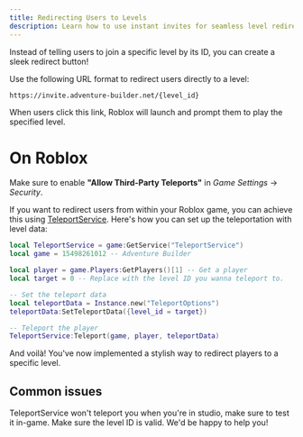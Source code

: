 ```yaml
---
title: Redirecting Users to Levels
description: Learn how to use instant invites for seamless level redirection.
---
```


Instead of telling users to join a specific level by its ID, you can create a sleek redirect button!

Use the following URL format to redirect users directly to a level:

```
https://invite.adventure-builder.net/{level_id}
```

When users click this link, Roblox will launch and prompt them to play the specified level.

# On Roblox
<Note>Make sure to enable **"Allow Third-Party Teleports"** in *Game Settings* -> *Security*.</Note>

If you want to redirect users from within your Roblox game, you can achieve this using [TeleportService](https://create.roblox.com/docs/reference/engine/classes/TeleportService). Here's how you can set up the teleportation with level data:

```lua Redirect.lua (Server)
local TeleportService = game:GetService("TeleportService")
local game = 15498261012 -- Adventure Builder

local player = game.Players:GetPlayers()[1] -- Get a player
local target = 0 -- Replace with the level ID you wanna teleport to.

-- Set the teleport data
local teleportData = Instance.new("TeleportOptions")
teleportData:SetTeleportData({level_id = target})

-- Teleport the player
TeleportService:Teleport(game, player, teleportData)
```

And voilà! You've now implemented a stylish way to redirect players to a specific level.

## Common issues
<Accordion title="Nothing happens when I try to teleport.">
  TeleportService won't teleport you when you're in studio, make sure to test it in-game.
</Accordion>

<Accordion title="The level prompt won't appear">
  Make sure the level ID is valid.
</Accordion>

<Card title="Support Server" icon="comment" href="https://discord.gg/">
  We'd be happy to help you!
</Card>